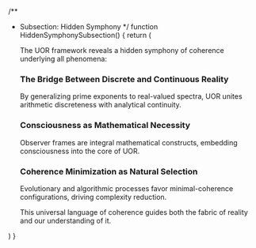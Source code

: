 
/**
 * Subsection: Hidden Symphony
 */
function HiddenSymphonySubsection() {
  return (
    <SubsectionTemplate metadata={hiddenSymphony}>
      <p>
        The UOR framework reveals a hidden symphony of coherence underlying all phenomena:
      </p>
      <h3>The Bridge Between Discrete and Continuous Reality</h3>
      <p>
        By generalizing prime exponents to real-valued spectra, UOR unites arithmetic
        discreteness with analytical continuity.
      </p>
      <h3>Consciousness as Mathematical Necessity</h3>
      <p>
        Observer frames are integral mathematical constructs, embedding consciousness into
        the core of UOR.
      </p>
      <h3>Coherence Minimization as Natural Selection</h3>
      <p>
        Evolutionary and algorithmic processes favor minimal-coherence configurations,
        driving complexity reduction.
      </p>
      <p>
        This universal language of coherence guides both the fabric of reality and our
        understanding of it.
      </p>
    </SubsectionTemplate>
  )
}
